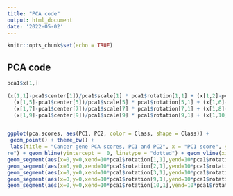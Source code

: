 ---
title: "PCA code"
output: html_document
date: '2022-05-02'
---

```{r setup, include=FALSE}
knitr::opts_chunk$set(echo = TRUE)
```

## PCA code


```{r}
pca1$x[1,]

(x[1,1]-pca1$center[1])/pca1$scale[1] * pca1$rotation[1,1] + (x[1,2]-pca1$center[2])/pca1$scale[2] * pca1$rotation[2,1] + (x[1,3]-pca1$center[3])/pca1$scale[3] * pca1$rotation[3,1] + (x[1,4]-pca1$center[4])/pca1$scale[4] * pca1$rotation[4,1] + 
  (x[1,5]-pca1$center[5])/pca1$scale[5] * pca1$rotation[5,1] + (x[1,6]-pca1$center[6])/pca1$scale[6] * pca1$rotation[6,1] + 
  (x[1,7]-pca1$center[7])/pca1$scale[7] * pca1$rotation[7,1] + (x[1,8]-pca1$center[8])/pca1$scale[8] * pca1$rotation[8,1] +
  (x[1,9]-pca1$center[9])/pca1$scale[9] * pca1$rotation[9,1] + (x[1,10]-pca1$center[10])/pca1$scale[10] * pca1$rotation[10,1]


ggplot(pca.scores, aes(PC1, PC2, color = Class, shape = Class)) +
 geom_point() + theme_bw() +
 labs(title = "Cancer gene PCA scores, PC1 and PC2", x = "PC1 score", y = "PC2 sco
re") + geom_hline(yintercept =  0, linetype = "dotted") + geom_vline(xintercept = 0, linetype = "dotted") +
geom_segment(aes(x=0,y=0,xend=10*pca1$rotation[1,1],yend=10*pca1$rotation[1,2],color="BRCA"),size=2,arrow = arrow())+
geom_segment(aes(x=0,y=0,xend=10*pca1$rotation[2,1],yend=10*pca1$rotation[2,2],color="COAD"),size=2,arrow = arrow())+
geom_segment(aes(x=0,y=0,xend=10*pca1$rotation[3,1],yend=10*pca1$rotation[3,2],color="KIRC"),size=2,arrow = arrow()) +
geom_segment(aes(x=0,y=0,xend=10*pca1$rotation[9,1],yend=10*pca1$rotation[9,2],color="LUAD"),size=2,arrow = arrow()) +
geom_segment(aes(x=0,y=0,xend=10*pca1$rotation[10,1],yend=10*pca1$rotation[10,2],color="PRAD"),size=2,arrow = arrow()) 
```

